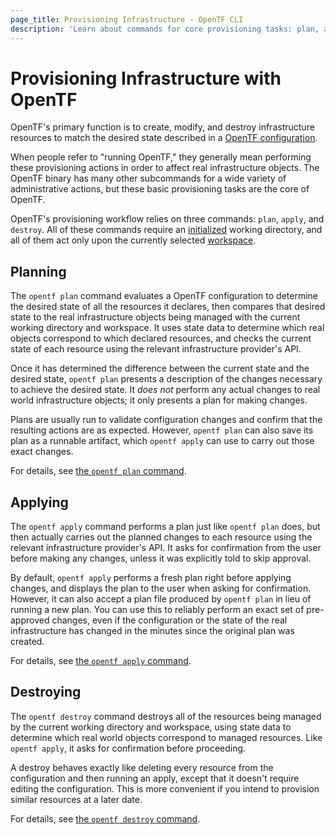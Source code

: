 ```yaml
---
page_title: Provisioning Infrastructure - OpenTF CLI
description: 'Learn about commands for core provisioning tasks: plan, apply, and destroy.'
---
```


# Provisioning Infrastructure with OpenTF

OpenTF's primary function is to create, modify, and destroy infrastructure
resources to match the desired state described in a
[OpenTF configuration](/opentf/language).

When people refer to "running OpenTF," they generally mean performing these
provisioning actions in order to affect real infrastructure objects. The
OpenTF binary has many other subcommands for a wide variety of administrative
actions, but these basic provisioning tasks are the core of OpenTF.

OpenTF's provisioning workflow relies on three commands: `plan`, `apply`, and
`destroy`. All of these commands require an
[initialized](/opentf/cli/init) working directory, and all of them act
only upon the currently selected [workspace](/opentf/cli/workspaces).

## Planning

The `opentf plan` command evaluates a OpenTF configuration to determine
the desired state of all the resources it declares, then compares that desired
state to the real infrastructure objects being managed with the current working
directory and workspace. It uses state data to determine which real objects
correspond to which declared resources, and checks the current state of each
resource using the relevant infrastructure provider's API.

Once it has determined the difference between the current state and the desired
state, `opentf plan` presents a description of the changes necessary to
achieve the desired state. It _does not_ perform any actual changes to real
world infrastructure objects; it only presents a plan for making changes.

Plans are usually run to validate configuration changes and confirm that the
resulting actions are as expected. However, `opentf plan` can also save its
plan as a runnable artifact, which `opentf apply` can use to carry out those
exact changes.

For details, see [the `opentf plan` command](/opentf/cli/commands/plan).

## Applying

The `opentf apply` command performs a plan just like `opentf plan` does,
but then actually carries out the planned changes to each resource using the
relevant infrastructure provider's API. It asks for confirmation from the user
before making any changes, unless it was explicitly told to skip approval.

By default, `opentf apply` performs a fresh plan right before applying
changes, and displays the plan to the user when asking for confirmation.
However, it can also accept a plan file produced by `opentf plan` in lieu of
running a new plan. You can use this to reliably perform an exact set of
pre-approved changes, even if the configuration or the state of the real
infrastructure has changed in the minutes since the original plan was created.

For details, see [the `opentf apply` command](/opentf/cli/commands/apply).

## Destroying

The `opentf destroy` command destroys all of the resources being managed by
the current working directory and workspace, using state data to determine which
real world objects correspond to managed resources. Like `opentf apply`, it
asks for confirmation before proceeding.

A destroy behaves exactly like deleting every resource from the configuration
and then running an apply, except that it doesn't require editing the
configuration. This is more convenient if you intend to provision similar
resources at a later date.

For details, see [the `opentf destroy` command](/opentf/cli/commands/destroy).
